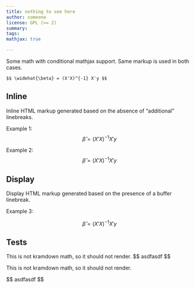 ```yaml
---
title: nothing to see here
author: someone
license: GPL (>= 2)
summary:
tags:
mathjax: true

---
```


Some math with conditional mathjax support. Same markup is used in both cases.

```
$$ \widehat{\beta} = (X'X)^{-1} X'y $$
```

## Inline

Inline HTML markup generated based on the absence of "additional" linebreaks.

Example 1: $$ \widehat{\beta} = (X'X)^{-1} X'y $$

Example 2:
$$ \widehat{\beta} = (X'X)^{-1} X'y $$

## Display

Display HTML markup generated based on the presence of a buffer linebreak.

Example 3:

$$ \widehat{\beta} = (X'X)^{-1} X'y $$

## Tests

This is not kramdown  math, so it should not render. \$$ asdfasdf $$

This is not kramdown math, so it should not render.

\$\$ asdfasdf $$
